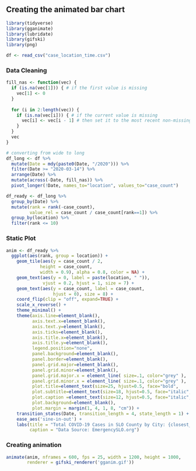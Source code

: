 
## Creating the animated bar chart

```r
library(tidyverse)
library(gganimate)
library(lubridate)
library(gifski)
library(png)
```

```r
df <- read_csv("case_location_time.csv")
```

### Data Cleaning

```r
fill_nas <- function(vec) {
  if (is.na(vec[1])) { # if the first value is missing
    vec[1] <- 0
  }
  
  for (i in 2:length(vec)) {
    if (is.na(vec[i])) { # if the current value is missing
      vec[i] <- vec[i - 1] # then set it to the most recent non-missing value
    }
  }
  vec
}
```


```r
# converting from wide to long
df_long <- df %>%
  mutate(Date = mdy(paste0(Date, "/2020"))) %>%
  filter(Date >= "2020-03-14") %>%
  arrange(Date) %>%
  mutate(across(-Date, fill_nas)) %>%
  pivot_longer(!Date, names_to="location", values_to="case_count")

df_ready <- df_long %>%
  group_by(Date) %>%
  mutate(rank = rank(-case_count),
         value_rel = case_count / case_count[rank==1]) %>%
  group_by(location) %>%
  filter(rank <= 10)
```


### Static Plot

```r
anim <- df_ready %>%
  ggplot(aes(rank, group = location)) + 
    geom_tile(aes(y = case_count / 2,
             height = case_count,
             width = 0.9), alpha = 0.8, color = NA) + 
    geom_text(aes(y = 0, label = paste(location, " ")), 
              vjust = 0.2, hjust = 1, size = 7) + 
    geom_text(aes(y = case_count, label = case_count, 
                  hjust = 0), size = 8) + 
    coord_flip(clip = "off", expand=TRUE) + 
    scale_x_reverse() + 
    theme_minimal() + 
    theme(axis.line=element_blank(),
          axis.text.x=element_blank(),
          axis.text.y=element_blank(),
          axis.ticks=element_blank(),
          axis.title.x=element_blank(),
          axis.title.y=element_blank(),
          legend.position="none",
          panel.background=element_blank(),
          panel.border=element_blank(),
          panel.grid.major=element_blank(),
          panel.grid.minor=element_blank(),
          panel.grid.major.x = element_line( size=.1, color="grey" ),
          panel.grid.minor.x = element_line( size=.1, color="grey" ),
          plot.title=element_text(size=25, hjust=0.5, face="bold",     colour="red", vjust=-1),
          plot.subtitle=element_text(size=18, hjust=0.5, face="italic", color="red"),
          plot.caption =element_text(size=12, hjust=0.5, face="italic", color="red"),
          plot.background=element_blank(),
          plot.margin = margin(1, 4, 1, 8, "cm")) + 
    transition_states(Date, transition_length = 4, state_length = 1) + 
    ease_aes('sine-in-out') + 
    labs(title = "Total COVID-19 Cases in SLO County by City: {closest_state}",
         caption = "Data Source: EmergencySLO.org")
```

### Creating animation

```r
animate(anim, nframes = 600, fps = 25, width = 1200, height = 1000,
        renderer = gifski_renderer('gganim.gif'))
```

